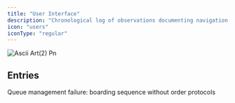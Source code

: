 ```yaml
---
title: "User Interface"
description: "Chronological log of observations documenting navigation methods, input protocols, and interface learning processes."
icon: "users"
iconType: "regular"
---
```


![Ascii Art(2) Pn](/Arrows.svg)

## Entries

<Columns cols={2}>
  <Card title="trg-republike-boarding-20251001" icon="users" iconType="regular" href="/ui-01/trg-republike-boarding-20251001" cta="View">
    Queue management failure: boarding sequence without order protocols
  </Card>
  <Card title="Test" icon="sparkles" href="/ui-01/test">
    
  </Card>
</Columns>

## 